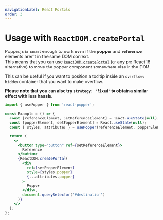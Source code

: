 ```yaml
---
navigationLabel: React Portals
order: 3
---
```


# Usage with `ReactDOM.createPortal`

Popper.js is smart enough to work even if the **popper** and **reference**
elements aren't in the same DOM context.  
This means that you can use
[`ReactDOM.createPortal`](https://react.dev/reference/react-dom/createPortal) (or any pre
React 16 alternative) to move the popper component somewhere else in the DOM.

<x-ad />

This can be useful if you want to position a tooltip inside an
`overflow: hidden` container that you want to make overflow.

**Please note that you can also try `strategy: 'fixed'` to obtain a similar
effect with less hassle.**

```jsx
import { usePopper } from 'react-popper';

const Example = () => {
  const [referenceElement, setReferenceElement] = React.useState(null);
  const [popperElement, setPopperElement] = React.useState(null);
  const { styles, attributes } = usePopper(referenceElement, popperElement);

  return (
    <>
      <button type="button" ref={setReferenceElement}>
        Reference
      </button>
      {ReactDOM.createPortal(
        <div
          ref={setPopperElement}
          style={styles.popper}
          {...attributes.popper}
        >
          Popper
        </div>,
        document.querySelector('#destination')
      )}
    </>
  );
};
```
